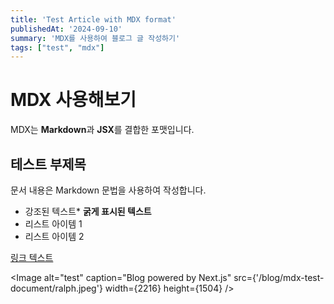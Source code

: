 ```yaml
---
title: 'Test Article with MDX format'
publishedAt: '2024-09-10'
summary: 'MDX를 사용하여 블로그 글 작성하기'
tags: ["test", "mdx"]
---
```


# MDX 사용해보기

MDX는 **Markdown**과 **JSX**를 결합한 포맷입니다.

## 테스트 부제목

문서 내용은 Markdown 문법을 사용하여 작성합니다.

* 강조된 텍스트\*
  **굵게 표시된 텍스트**
* 리스트 아이템 1
* 리스트 아이템 2

[링크 텍스트](https://example.com)

<Image
  alt="test"
  caption="Blog powered by Next.js"
  src={'/blog/mdx-test-document/ralph.jpeg'}
  width={2216}
  height={1504}
/>